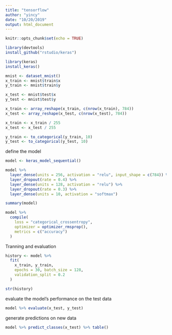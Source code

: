```yaml
---
title: "tensorflow"
author: "yincy"
date: "10/20/2019"
output: html_document
---
```


```r
knitr::opts_chunk$set(echo = TRUE)
```


```r
library(devtools)
install_github("rstudio/keras")
```


```r
library(keras)
install_keras()
```


```r
mnist <- dataset_mnist()
x_train <- mnist$train$x
y_train <- mnist$train$y

x_test <- mnist$test$x
y_test <- mnist$test$y
```


```r
x_train <- array_reshape(x_train, c(nrow(x_train), 784))
x_test <- array_reshape(x_test, c(nrow(x_test), 784))
```

```r
x_train <- x_train / 255
x_test <- x_test / 255
```

```r
y_train <- to_categorical(y_train, 10)
y_test <- to_categorical(y_test, 10)
```


define the model  
```r
model <- keras_model_sequential()

model %>% 
  layer_dense(units = 256, activation = "relu", input_shape = c(784)) %>% 
  layer_dropout(rate = 0.4) %>% 
  layer_dense(units = 128, activation = "relu") %>% 
  layer_dropout(rate = 0.3) %>% 
  layer_dense(units = 10, activation = "softmax")
```


```r
summary(model)
```

```r
model %>% 
  compile(
    loss = "categorical_crossentropy",
    optimizer = optimizer_rmsprop(),
    metrics = c("accuracy")
  )
```


Tranning and evaluation  
```r
history <- model %>% 
  fit(
    x_train, y_train,
    epochs = 30, batch_size = 128,
    validation_split = 0.2
  )
```


```r
str(history)
```

evaluate the model's performance on the test data  
```r
model %>% evaluate(x_test, y_test)
```

generate predictions on new data  
```r
model %>% predict_classes(x_test) %>% table()
```




